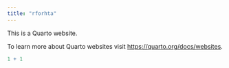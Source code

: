 ```yaml
---
title: "rforhta"
---
```


This is a Quarto website.

To learn more about Quarto websites visit <https://quarto.org/docs/websites>.

```r
1 + 1
```
